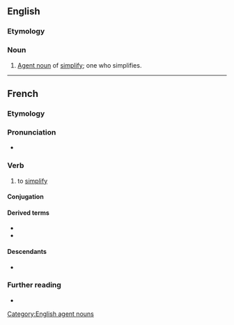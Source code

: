 ==English==

===Etymology===
{{suffix|en|simplify|er}}

===Noun===
{{en-noun}}

# [[agent noun|Agent noun]] of [[simplify]]; one who simplifies.

[[Category:English agent nouns]]

----

==French==

===Etymology===
{{suffix|fr|simple|ifier}}

===Pronunciation===
* {{audio|fr|LL-Q150 (fra)-Lepticed7-simplifier.wav|Audio}}

===Verb===
{{fr-verb}}

# to [[simplify]]

====Conjugation====
{{fr-conj-auto}}

====Derived terms====
* {{l|fr|chinois simplifié}}
* {{l|fr|simplification}}

====Descendants====
* {{desc|en|simplify}}

===Further reading===
* {{R:TLFi}}